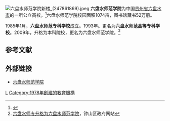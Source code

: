 {{Infobox university
|name              = 六盘水师范学院
|english_name      = Liupanshui Normal University
|image             = Liupanshui Normal University Logo.svg
|motto             = 厚德博学，范行求真
|established       = {{Start date and age|1978}}<br/>{{CHN}}[[贵州省|贵州省]][[六盘水市|六盘水市]]
|closed            =
|re-established    =
|anniversary       =
|type              = 师范类
|religious         =
|endowment         =
|officer_in_charge =
|chairman_label    =
|chairman          =
|secretary         = 周斯弼
|vice-secretary    = 李葆青
|chancellor        =
|president         = 何林
|vice-president    = 程绪权、黄保红、艾德春、费虹
|superintendent    =
|provost           =
|vice_chancellor   =
|principal         =
|dean              =
|director          =
|head_label        =
|head              =
|faculty           =
|staff             =
|students          =
|undergrad         =
|postgrad          =
|doctoral          =
|国防生             = 
|other             =
|address           = {{CHN}}[[贵州省|贵州省]][[六盘水市|六盘水市]][[钟山区|钟山区]]明湖路288号
|country           =
|state             =
|province          =
|city              =
|coor              =
|campus            =
|area              =
|covered_area      =
|former_names      =
|free_label        =
|free              =
|colors            =
|nickname          =
|mascot            =
|magazine          = 
|athlete           =
|conference        =
|books             =
|legal_person      =
|affiliations      =
|zip               =
|telephone         =
|fax               =
|website           = {{URL|www.lpssy.edu.cn}}
|logo              =
|footnotes         =
}}
[[File:六盘水师范学院新楼_(247861869).jpeg|thumb]]
'''六盘水师范学院'''为中国[[贵州省|贵州省]][[六盘水市|六盘水市]]的一所公立高校。<ref>{{Cite web |url=http://lianghui.china.com.cn/news/edu/2009-06/25/content_18012843.htm |title=教育部批准的全国普通高校名单（贵州省） |accessdate=2010-07-05 |archive-date=2014-12-28 |archive-url=https://web.archive.org/web/20141228073542/http://lianghui.china.com.cn/news/edu/2009-06/25/content_18012843.htm |dead-url=no }}</ref>六盘水师范学院校园面积1074亩，图书馆藏书52万册。

1985年1月，'''六盘水师范专科学校'''成立。1993年。更名为'''六盘水师范高等专科学校'''。2009年，升格为本科院校，更名为六盘水师范学院。<ref>[http://www.gzzs.gov.cn/tabid/689/InfoID/10230/frtid/462/Default.aspx 六盘水师专升格为六盘水师范学院]{{dead link|date=2017年11月 |bot=InternetArchiveBot |fix-attempted=yes }}，钟山区政府网站</ref>

== 参考文献 ==
<references/>

== 外部链接 ==
*[http://www.lpssy.edu.cn/ 六盘水师范学院]{{Wayback|url=http://www.lpssy.edu.cn/ |date=20190920235610 }}

{{贵州省高等学校}}

{{大学小作品}}

[[Category:贵州高等院校|L]]
[[Category:1978年創建的教育機構|Category:1978年創建的教育機構]]